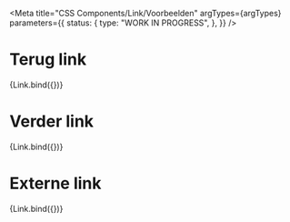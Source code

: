 
<Meta
  title="CSS Components/Link/Voorbeelden"
  argTypes={argTypes}
  parameters={{
    status: {
      type: "WORK IN PROGRESS",
    },
  }}
/>

# Terug link

<Canvas>
  <Story name="Terug link" args={{ ...defaultArgs, content: "Terug", icon: "terug", showIcon: "before" }}>
    {Link.bind({})}
  </Story>
</Canvas>

# Verder link

<Canvas>
  <Story name="Verder link" args={{ ...defaultArgs, content: "Verder", icon: "pijl-naar-rechts", showIcon: "after" }}>
    {Link.bind({})}
  </Story>
</Canvas>

# Externe link

<Canvas>
  <Story
    name="Externe link"
    args={{ ...defaultArgs, content: "Externe link", icon: "pijl-naar-rechtsboven", showIcon: "after" }}
  >
    {Link.bind({})}
  </Story>
</Canvas>
